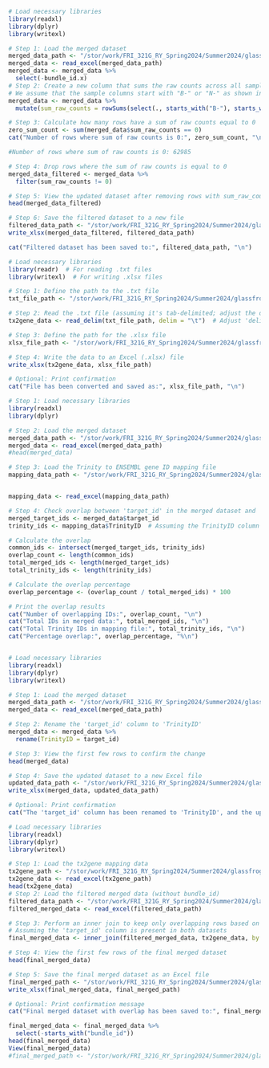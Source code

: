 ```r
# Load necessary libraries
library(readxl)
library(dplyr)
library(writexl)

# Step 1: Load the merged dataset
merged_data_path <- "/stor/work/FRI_321G_RY_Spring2024/Summer2024/glassfrogs/Cecilia_Fall/merged_all_samples_keep_first_bundle_id.xlsx"
merged_data <- read_excel(merged_data_path)
merged_data <- merged_data %>%
  select(-bundle_id.x)
# Step 2: Create a new column that sums the raw counts across all sample columns
# We assume that the sample columns start with "B-" or "N-" as shown in the screenshot
merged_data <- merged_data %>%
  mutate(sum_raw_counts = rowSums(select(., starts_with("B-"), starts_with("N-"))))

# Step 3: Calculate how many rows have a sum of raw counts equal to 0
zero_sum_count <- sum(merged_data$sum_raw_counts == 0)
cat("Number of rows where sum of raw counts is 0:", zero_sum_count, "\n")

#Number of rows where sum of raw counts is 0: 62985 

# Step 4: Drop rows where the sum of raw counts is equal to 0
merged_data_filtered <- merged_data %>%
  filter(sum_raw_counts != 0)

# Step 5: View the updated dataset after removing rows with sum_raw_counts = 0
head(merged_data_filtered)

# Step 6: Save the filtered dataset to a new file
filtered_data_path <- "/stor/work/FRI_321G_RY_Spring2024/Summer2024/glassfrogs/Cecilia_Fall/filtered_merged_data.xlsx"
write_xlsx(merged_data_filtered, filtered_data_path)

cat("Filtered dataset has been saved to:", filtered_data_path, "\n")


```


```r
# Load necessary libraries
library(readr)  # For reading .txt files
library(writexl)  # For writing .xlsx files

# Step 1: Define the path to the .txt file
txt_file_path <- "/stor/work/FRI_321G_RY_Spring2024/Summer2024/glassfrogs/Cecilia_Fall/tx2gene.txt"

# Step 2: Read the .txt file (assuming it's tab-delimited; adjust the delimiter if needed)
tx2gene_data <- read_delim(txt_file_path, delim = "\t")  # Adjust 'delim' if the file uses a different delimiter (e.g., ',')

# Step 3: Define the path for the .xlsx file
xlsx_file_path <- "/stor/work/FRI_321G_RY_Spring2024/Summer2024/glassfrogs/Cecilia_Fall/tx2gene.xlsx"

# Step 4: Write the data to an Excel (.xlsx) file
write_xlsx(tx2gene_data, xlsx_file_path)

# Optional: Print confirmation
cat("File has been converted and saved as:", xlsx_file_path, "\n")


```



```r
# Step 1: Load necessary libraries
library(readxl)
library(dplyr)

# Step 2: Load the merged dataset
merged_data_path <- "/stor/work/FRI_321G_RY_Spring2024/Summer2024/glassfrogs/Cecilia_Fall/express_revised/merged_all_samples_keep_first_bundle_id.xlsx"
merged_data <- read_excel(merged_data_path)
#head(merged_data)

# Step 3: Load the Trinity to ENSEMBL gene ID mapping file
mapping_data_path <- "/stor/work/FRI_321G_RY_Spring2024/Summer2024/glassfrogs/Cecilia_Fall/tx2gene.xlsx"  # Replace with actual file path


mapping_data <- read_excel(mapping_data_path)

# Step 4: Check overlap between 'target_id' in the merged dataset and 'TrinityID' in the mapping file
merged_target_ids <- merged_data$target_id
trinity_ids <- mapping_data$TrinityID  # Assuming the TrinityID column is named 'TrinityID' in the mapping data

# Calculate the overlap
common_ids <- intersect(merged_target_ids, trinity_ids)
overlap_count <- length(common_ids)
total_merged_ids <- length(merged_target_ids)
total_trinity_ids <- length(trinity_ids)

# Calculate the overlap percentage
overlap_percentage <- (overlap_count / total_merged_ids) * 100

# Print the overlap results
cat("Number of overlapping IDs:", overlap_count, "\n")
cat("Total IDs in merged data:", total_merged_ids, "\n")
cat("Total Trinity IDs in mapping file:", total_trinity_ids, "\n")
cat("Percentage overlap:", overlap_percentage, "%\n")



```
```r
# Load necessary libraries
library(readxl)
library(dplyr)
library(writexl)

# Step 1: Load the merged dataset
merged_data_path <- "/stor/work/FRI_321G_RY_Spring2024/Summer2024/glassfrogs/Cecilia_Fall/merged_all_samples_keep_first_bundle_id.xlsx"
merged_data <- read_excel(merged_data_path)

# Step 2: Rename the 'target_id' column to 'TrinityID'
merged_data <- merged_data %>%
  rename(TrinityID = target_id)

# Step 3: View the first few rows to confirm the change
head(merged_data)

# Step 4: Save the updated dataset to a new Excel file
updated_data_path <- "/stor/work/FRI_321G_RY_Spring2024/Summer2024/glassfrogs/Cecilia_Fall/updated_merged_all_samples_TrinityID.xlsx"
write_xlsx(merged_data, updated_data_path)

# Optional: Print confirmation
cat("The 'target_id' column has been renamed to 'TrinityID', and the updated file has been saved to:", updated_data_path, "\n")

```

```r

# Load necessary libraries
library(readxl)
library(dplyr)
library(writexl)

# Step 1: Load the tx2gene mapping data
tx2gene_path <- "/stor/work/FRI_321G_RY_Spring2024/Summer2024/glassfrogs/Cecilia_Fall/tx2gene.xlsx"
tx2gene_data <- read_excel(tx2gene_path)
head(tx2gene_data)
# Step 2: Load the filtered merged data (without bundle_id)
filtered_data_path <- "/stor/work/FRI_321G_RY_Spring2024/Summer2024/glassfrogs/Cecilia_Fall/updated_merged_all_samples_TrinityID.xlsx"
filtered_merged_data <- read_excel(filtered_data_path)

# Step 3: Perform an inner join to keep only overlapping rows based on 'TrinityID'
# Assuming the 'target_id' column is present in both datasets
final_merged_data <- inner_join(filtered_merged_data, tx2gene_data, by = "TrinityID")

# Step 4: View the first few rows of the final merged dataset
head(final_merged_data)

# Step 5: Save the final merged dataset as an Excel file
final_merged_path <- "/stor/work/FRI_321G_RY_Spring2024/Summer2024/glassfrogs/Cecilia_Fall/final_merged_overlap_data.xlsx"
write_xlsx(final_merged_data, final_merged_path)

# Optional: Print confirmation message
cat("Final merged dataset with overlap has been saved to:", final_merged_path, "\n")

final_merged_data <- final_merged_data %>%
  select(-starts_with("bundle_id"))
head(final_merged_data)
View(final_merged_data)
#final_merged_path <- "/stor/work/FRI_321G_RY_Spring2024/Summer2024/glassfrogs/Cecilia_Fall/final_merged_overlap_data.xlsx"
```

